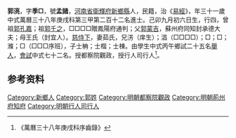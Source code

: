 {{明清人物信息框
| 姓名 = 郭湸
| 原名 =
| 圖片名稱= 
| 圖片大小 =
| 圖片說明 = 
| 最高職務 =
| 國家 = 大明 
| 爵位 =
| 籍貫 = [[河南省|河南省]][[衛輝府|衛輝府]][[新鄉縣|新鄉縣]]
| 族裔 = 
| 旗籍 = 
| 字號 = 
| 諡號 =
| 出生日期 = 己卯九月初六日
| 出生地點 =
| 逝世日期 = 
| 逝世地點 =
| 墓葬 =
| 配偶 = 茹氏
| 親屬 = 曾祖[[郭孔嘉|郭孔嘉]]，祖[[郭千之|郭千之]]，父[[郭蒙吉|郭蒙吉]]，母王氏（封宜人）
| 出身 =
* 萬曆三十八年庚戌科進士
| 經歷 =
| 著作 =  
*
*
*
}}
'''郭湸'''{{BD|1580年||1639年||}}，字'''季□'''，號'''孟諸'''，[[河南省|河南省]][[衛輝府|衛輝府]][[新鄉縣|新鄉縣]]人，民籍，治《[[易經|易經]]》，年三十一歲中式萬曆三十八年庚戌科第三甲第二百十二名進士。己卯九月初六日生，行四，曾祖[[郭孔嘉|郭孔嘉]]；祖[[郭千之|郭千之]]，□□□□贈鳳陽府通判；父[[郭蒙吉|郭蒙吉]]，蘇州府同知封承德大夫；母王氏（封宜人）。[[慈侍下|慈侍下]]，妻茹氏，兄淓（庠生）；淐（□□□□）；□；□；滌；□（□□□序班），子士柟；士楷；士棟。由學生中式丙午鄉試二十五名[[舉人|舉人]]，[[會試|會試]]中式七十二名。授都察院觀政，授行人司行人<ref>《萬曆三十八年庚戌科序齒錄》</ref>。

== 参考资料 ==
{{reflist}}

{{start box}}
{{s-off}}
{{s-before|[[吳維東|吳維東]]}}
{{s-title|明朝荊州府知府|天啟年間}}
{{s-after|[[顏欲章|顏欲章]]}}
{{end box}}

{{萬曆三十八年庚戌科殿试金榜}}

{{Authority control}}

{{DEFAULTSORT:G}}
[[Category:新鄉人|Category:新鄉人]]
[[Category:郭姓|Category:郭姓]]
[[Category:明朝都察院觀政|Category:明朝都察院觀政]]
[[Category:明朝荊州府知府|Category:明朝荊州府知府]]
[[Category:明朝行人司行人|Category:明朝行人司行人]]


{{明朝人物小作品}}